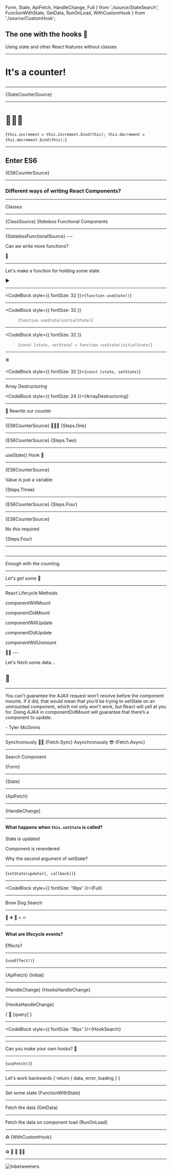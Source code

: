   Form,
  State,
  ApiFetch,
  HandleChange,
  Full
} from './source/StateSearch';
  FunctionWithState,
  GetData,
  RunOnLoad,
  WithCustomHook
} from './source/CustomHook';

## The one with the hooks 🎣

Using state and other React features without classes

---

# It's a counter!


## <StateCounter />

---

<CodeBlock>{StateCounterSource}</CodeBlock>

---

# 🤷🏻‍♂

<CodeBlock>{`
this.increment = this.increment.bind(this);
this.decrement = this.decrement.bind(this);
`}</CodeBlock>

---

## Enter ES6

<CodeBlock>{ES6CounterSource}</CodeBlock>

---

### Different ways of writing React Components?

---


<Container>
  Classes
  <hr />
  <CodeBlock>{ClassSource}</CodeBlock>
</Container>

<Container>
<i>Stateless</i> Functional Components
<hr />
<CodeBlock>{StatelessFunctionalSource}</CodeBlock>
</Container>
---

Can we write more functions?

🤔

---

Let's make a function for holding some state

▶️

---

<CodeBlock style={{ fontSize: 32 }}>{`function useState()`}</CodeBlock>

---

<CodeBlock
  style={{ fontSize: 32 }}
>{`function useState(initialState)`}</CodeBlock>

---

<CodeBlock
  style={{ fontSize: 32 }}
>{`const [state, setState] = function useState(initialState)`}</CodeBlock>

---

⏸️️

<CodeBlock style={{ fontSize: 32 }}>{`const [state, setState]`}</CodeBlock>

---

Array Destructuring

<CodeBlock style={{ fontSize: 24 }}>{ArrayDestructuring}</CodeBlock>

---

📝 Rewrite our counter

---


<Container>
  <CodeBlock>{ES6CounterSource}</CodeBlock>
</Container>

<Container>
  🏄🏻‍♂️
  <CodeBlock>{Steps.One}</CodeBlock>
</Container>

---


<Container>
  <CodeBlock>{ES6CounterSource}</CodeBlock>
</Container>

<Container>
  <CodeBlock>{Steps.Two}</CodeBlock>
</Container>

---

useState() Hook 🎣

---


<Container>
  <CodeBlock>{ES6CounterSource}</CodeBlock>
</Container>

<Container>
  <p>Value is just a variable</p>
  <CodeBlock>{Steps.Three}</CodeBlock>
</Container>

---


<Container>
  <CodeBlock>{ES6CounterSource}</CodeBlock>
</Container>

<Container>
  <CodeBlock>{Steps.Four}</CodeBlock>
</Container>

---


<Container>
  <CodeBlock>{ES6CounterSource}</CodeBlock>
</Container>

<Container>
  <p>
    No <i>this</i> required
  </p>
  <CodeBlock>{Steps.Four}</CodeBlock>
</Container>

---

## <StateCounter />

---

Enough with the counting.

---

_Let's get some_ 🍺

---

React Lifecycle Methods

<Container>
<Appear>
<p>componentWillMount</p>
<p>componentDidMount</p>
<p>componentWillUpdate</p>
<p>componentDidUpdate</p>
<p>componentWillUnmount</p>
👋🏻
</Appear>
</Container>
---

Let's fetch some data...

<Appear>
  <h2>🍺</h2>
</Appear>

---

<div style={{ textAlign: 'left' }}>
  You can’t guarantee the AJAX request won’t resolve before the component
  mounts. If it did, that would mean that you’d be trying to setState on an
  unmounted component, which not only won’t work, but React will yell at you
  for. Doing AJAX in componentDidMount will guarantee that there’s a component
  to update.
  <p style={{ textAlign: 'right' }}>- Tyler McGinnis</p>
</div>

---


<Container>
  Synchronously 👴🏻
  <CodeBlock>{Fetch.Sync}</CodeBlock>
</Container>

<Container>
  Asynchronously 😎
  <CodeBlock>{Fetch.Async}</CodeBlock>
</Container>

---

Search Component

<CodeBlock>{Form}</CodeBlock>

---

<CodeBlock>{State}</CodeBlock>

---

<CodeBlock>{ApiFetch}</CodeBlock>

---

<CodeBlock>{HandleChange}</CodeBlock>

---

#### What happens when `this.setState` is called?

<Appear>
  <p>State is updated</p>
  <p>Component is rerendered</p>
  <p>Why the second argument of setState?</p>
</Appear>

---

<CodeBlock>{`setState(updater[, callback])`}</CodeBlock>

---

<CodeBlock style={{ fontSize: '18px' }}>{Full}</CodeBlock>

---

<Row>
Brew Dog Search

<Search />
</Row>

---

🎣 ➕ 🍺 = 🔥

---

<h4> What are lifecycle events?</h4>

<Appear>
  <p>Effects?</p>
</Appear>

---

<CodeBlock>{`useEffect()`}</CodeBlock>

---


<Container>
  <CodeBlock>{ApiFetch}</CodeBlock>
</Container>

<Container>
  <CodeBlock>{Initial}</CodeBlock>
</Container>

---


<Container>
  <CodeBlock>{HandleChange}</CodeBlock>
</Container>

<Container>
  <CodeBlock>{HooksHandleChange}</CodeBlock>
</Container>

---

<CodeBlock>{HooksHandleChange}</CodeBlock>

<Appear>
  <Container>
    <CodeBlock>{`👀 [query]`}</CodeBlock>
  </Container>
</Appear>

---

<CodeBlock style={{ fontSize: '18px' }}>{HookSearch}</CodeBlock>

---

<Row>
  <Search />
</Row>

---

Can you make your own hooks? 🎣

---

<CodeBlock>{`useFetch()`}</CodeBlock>

---

<Container>
  Let's work backwards
  <CodeBlock>{`return { data, error, loading }`}</CodeBlock>
</Container>

---

<Container>
  Set some state
  <CodeBlock>{FunctionWithState}</CodeBlock>
</Container>

---

<Container>
  Fetch the data
  <CodeBlock>{GetData}</CodeBlock>
</Container>

---

<Container>
  Fetch the data on component load
  <CodeBlock>{RunOnLoad}</CodeBlock>
</Container>

---

<Container>
  ♻️
  <CodeBlock style={{ fontSize: '18px' }}>{WithCustomHook}</CodeBlock>
</Container>

---

<Row>
  ♻️ 🎣 🍺 🕵️‍♂️

  <Search />
</Row>

---

![Inbetweeners](https://media.giphy.com/media/wc35PjXwGHtgA/giphy.gif)
